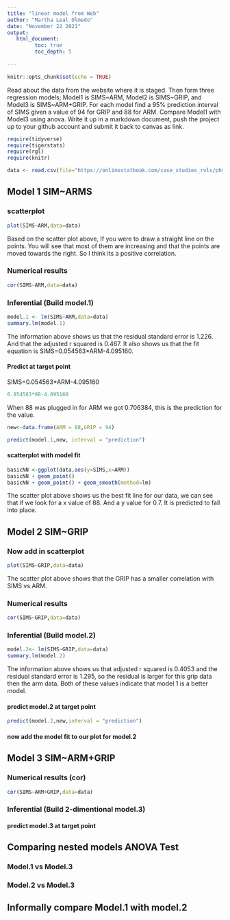 ```yaml
---
title: "linear model from Web"
author: "Martha Leal Olmedo"
date: "November 22 2021"
output:
   html_document:
         toc: true
         toc_depth: 5
        
---
```


```r
knitr::opts_chunk$set(echo = TRUE)
```

Read about the data from the website where it is staged.  Then form three regression models; Model1 is SIMS~ARM, Model2 is SIMS~GRIP, and Model3 is SIMS~ARM+GRIP. For each model find a 95% prediction interval of SIMS given a value of 94  for GRIP and 88 for ARM. Compare Model1 with Model3 using anova. Write it up in a markdown document, push the project up to your github account and submit it back to canvas as link. 

 


```r
require(tidyverse)
require(tigerstats)
require(rgl)
require(knitr)

```

```r
data <- read.csv(file="https://onlinestatbook.com/case_studies_rvls/physical_strength/data.txt",sep="",header=TRUE)  

```

## Model 1 SIM~ARMS

### scatterplot

```r
plot(SIMS~ARM,data=data)
```

Based on the scatter plot above, If you were to draw a straight line on the points. You will see that most of them are increasing and that the points are moved towards the right. So I think its a positive correlation.

### Numerical results
```r
cor(SIMS~ARM,data=data)
```

### Inferential  (Build model.1)
```r
model.1 <- lm(SIMS~ARM,data=data)
summary.lm(model.1)
```

The information above shows us that the residual standard error is 1.226. And that the adjusted r squared is 0.467. It also shows us that the fit equation is SIMS=0.054563*ARM-4.095160.


#### Predict at target point
SIMS=0.054563*ARM-4.095160
```r
0.054563*88-4.095160
```

When 88 was plugged in for ARM we got 0.706384, this is the prediction for the value.

```r
new<-data.frame(ARM = 88,GRIP = 94)
```

```r
predict(model.1,new, interval = "prediction")
```


#### scatterplot with model fit
```r
basicNN <-ggplot(data,aes(y=SIMS,x=ARM))
basicNN + geom_point()
basicNN + geom_point() + geom_smooth(method=lm)
```
  
The scatter plot above shows us the best fit line for our data, we can see that if we look for a x value of 88. And a y value for 0.7. It is predicted to fall into place. 
  

## Model 2 SIM~GRIP



### Now add in scatterplot

```r
plot(SIMS~GRIP,data=data)
```

The scatter plot above shows that the GRIP has a smaller correlation with SIMS vs ARM.


### Numerical results 
```r
cor(SIMS~GRIP,data=data)
```


### Inferential  (Build model.2)
  
```r
model.2<- lm(SIMS~GRIP,data=data)
summary.lm(model.2)
```
  
The information above shows us that adjusted r squared is 0.4053 and the residual standard error is 1.295, so the residual is larger for this grip data then the arm data. Both of these values indicate that model 1 is a better model. 
  

#### predict model.2 at target point
```r
predict(model.2,new,interval = "prediction")
```


#### now add the model fit to our plot for model.2
  


## Model 3 SIM~ARM+GRIP

### Numerical results (cor)

```r
cor(SIMS~ARM+GRIP,data=data)
```

  
### Inferential  (Build 2-dimentional model.3)

#### predict model.3 at target point
  

## Comparing nested models ANOVA Test

### Model.1 vs Model.3
### Model.2 vs Model.3

## Informally compare Model.1 with model.2

